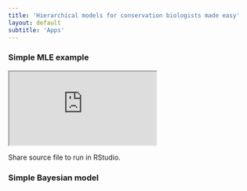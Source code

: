 ```yaml
---
title: 'Hierarchical models for conservation biologists made easy'
layout: default
subtitle: 'Apps'
---
```


### Simple MLE example

<div class="embed-responsive embed-responsive-16by9">
<iframe id="frame" name="app" src="https://psolymos.shinyapps.io/app01"></iframe>
</div>

Share source file to run in RStudio.

### Simple Bayesian model


